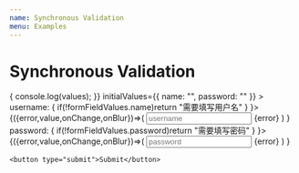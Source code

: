 ```yaml
---
name: Synchronous Validation
menu: Examples
---
```


# Synchronous Validation


<Playground>
  <Form
    onSubmit={(values) => {
      console.log(values);
    }}
    initialValues={{ name: "", password: "" }}
  >
    <div>
      <label>username: </label>
      <Field name="name" validator={formFieldValues=>{
            if(!formFieldValues.name)return "需要填写用户名"
          }
        }>
        {({error,value,onChange,onBlur})=>(
            <span>
              <input 
                placeholder="username" 
                type="text" 
                onChange={onChange} 
                onBlur={onBlur}
              />
              <span style={{color:'red'}}>{error}</span>
            </span>
          )
        }
      </Field>
    </div>
    <div>
      <label>password: </label>
      <Field name="password" validator={(formFieldValues)=>{
            if(!formFieldValues.password)return "需要填写密码"
          }
        }>
        {({error,value,onChange,onBlur})=>(
            <span>
              <input 
                placeholder="password" 
                type="password" 
                onChange={onChange} 
                onBlur={onBlur}
              />
              <span style={{color:'red'}}>{error}</span>
            </span>
          )
        }
      </Field>
    </div>

    <button type="submit">Submit</button>

  </Form>
</Playground>
